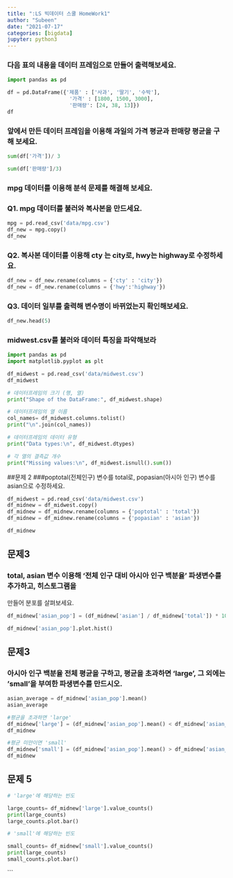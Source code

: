 ```yaml
---
title: ":LS 빅데이터 스쿨 HomeWork1"
author: "Subeen"
date: "2021-07-17"
categories: [bigdata]
jupyter: python3
---
```


### 다음 표의 내용을 데이터 프레임으로 만들어 출력해보세요.

```python
import pandas as pd

df = pd.DataFrame({'제품' : ['사과', '딸기', '수박'],
                    '가격' : [1800, 1500, 3000],
                    '판매량': [24, 38, 13]})
df


```

### 앞에서 만든 데이터 프레임을 이용해 과일의 가격 평균과 판매량 평균을 구해 보세요.

```python
sum(df['가격'])/ 3

```
```python
sum(df['판매량']/3)
```

### mpg 데이터를 이용해 분석 문제를 해결해 보세요.

### Q1. mpg 데이터를 불러와 복사본을 만드세요.
```python
mpg = pd.read_csv('data/mpg.csv')
df_new = mpg.copy()
df_new
```


### Q2. 복사본 데이터를 이용해 cty 는 city로, hwy는 highway로 수정하세요.
```python
df_new = df_new.rename(columns = {'cty' : 'city'})
df_new = df_new.rename(columns = {'hwy':'highway'})

```


### Q3. 데이터 일부를 출력해 변수명이 바뀌었는지 확인해보세요.
```python
df_new.head(5)
```


### midwest.csv를 불러와 데이터 특징을 파악해보라
```python
import pandas as pd
import matplotlib.pyplot as plt

df_midwest = pd.read_csv('data/midwest.csv')
df_midwest
```

```python
# 데이터프레임의 크기 (행, 열)
print("Shape of the DataFrame:", df_midwest.shape)

# 데이터프레임의 열 이름
col_names= df_midwest.columns.tolist()
print("\n".join(col_names))


```

```python
# 데이터프레임의 데이터 유형
print("Data types:\n", df_midwest.dtypes)

# 각 열의 결측값 개수
print("Missing values:\n", df_midwest.isnull().sum())

```


##문제 2
###poptotal(전체인구) 변수를 total로, popasian(아시아 인구) 변수를 asian으로 수정하세요.

```python
df_midwest = pd.read_csv('data/midwest.csv')
df_midnew = df_midwest.copy()
df_midnew = df_midnew.rename(columns = {'poptotal' : 'total'})
df_midnew = df_midnew.rename(columns = {'popasian' : 'asian'})

```

```python
df_midnew
```
## 문제3
### total, asian 변수 이용해 '전체 인구 대비 아시아 인구 백분율' 파생변수를 추가하고, 히스토그램을
만들어 분포를 살펴보세요.

```python
df_midnew['asian_pop'] = (df_midnew['asian'] / df_midnew['total']) * 100

df_midnew['asian_pop'].plot.hist()
```

## 문제3 
### 아시아 인구 백분율 전체 평균을 구하고, 평균을 초과하면 'large', 그 외에는 'small'을 부여한 파생변수를 만드시오.


```python
asian_average = df_midnew['asian_pop'].mean()
asian_average
```

```python
#평균을 초과하면 'large'
df_midnew['large'] = (df_midnew['asian_pop'].mean() < df_midnew['asian_pop'])
df_midnew
```

```python
#평균 미만이면 'small'
df_midnew['small'] = (df_midnew['asian_pop'].mean() > df_midnew['asian_pop'])
df_midnew
```

## 문제 5
```python

# 'large'에 해당하는 빈도

large_counts= df_midnew['large'].value_counts()
print(large_counts)
large_counts.plot.bar()

```
```python
# 'small'에 해당하는 빈도

small_counts= df_midnew['small'].value_counts()
print(large_counts)
small_counts.plot.bar()
```


```

